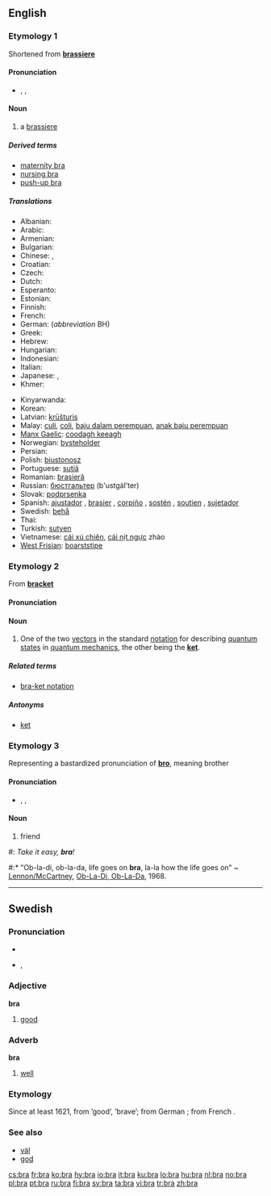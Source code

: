 ==English==

===Etymology 1===
Shortened from '''[[brassiere]]'''

====Pronunciation====
* {{enPR|brä}}, {{IPA|/brɑː/}}, {{SAMPA|/brA:/}}
*: {{rhymes|ɑː}}

====Noun====
{{wikipedia|Brassiere}}
{{en-noun}}

# a [[brassiere]]

=====Derived terms=====
* [[maternity bra]]
* [[nursing bra]]
* [[push-up bra]]

=====Translations=====
{{trans-top|brassiere}}
* Albanian: {{t-|sq|gjimbajtëse}} {{f}}
* Arabic: {{t-|ar|حمالة صدر|tr=ħammá:la ʂadr}} {{m}}
* Armenian: {{t-|hy|կրծկալ|tr=krtskal}}
* Bulgarian: {{t-|bg|сутиен|tr=sutien|m}}
* Chinese: {{t-|zh|奶罩|tr=nǎizhào}}, {{t-|zh|胸罩|tr=xiōng zhào}}
* Croatian: {{t-|hr|grudnjak}}
* Czech: {{t-|cs|podprsenka|f}}
* Dutch: {{t-|nl|bustenhouder|m}}
* Esperanto: {{t-|eo|mamzono}}<!--this belongs in the entry for the Esperanto word, not here: (literally: breast belt)-->
* Estonian: {{t-|et|rinnahoidja}}
* Finnish: {{t-|fi|rintaliivit|p}}
* French: {{t-|fr|soutien-gorge|m}}
* German: {{t-|de|Büstenhalter|m}} (''abbreviation'' BH)
* Greek: {{t-|el|σουτιέν|tr=soutién|sc=Grek|n}}
* Hebrew: {{t-|he|חזייה|tr=khaziya|f}}
* Hungarian: {{t-|hu|melltartó}}
* Indonesian: {{t-|id|kutang}}
* Italian: {{t-|it|reggipetto|m}}
* Japanese: {{t-|ja|ブラ|tr=bura}}, {{t-|ja|ブラジャー|tr=burajā}}
* Khmer: {{t-|khm|ឤវទនាប់|tr=aow dtroh-noep}}
{{trans-mid}}
* Kinyarwanda: {{t-|kin|isutiye}}
* Korean: {{t-|ko|브래지어|tr=beuraejieo}}
* Latvian: [[krūšturis]]
* Malay: [[culi]], [[coli]], [[baju dalam perempuan]], [[anak baju perempuan]]
* [[Manx Gaelic]]: [[coodagh keeagh]]
* Norwegian: [[bysteholder]]
* Persian: {{t-|fa|پستان بند|tr=pestan band}}
* Polish: [[biustonosz]] {{m}}
* Portuguese: [[sutiã]]
* Romanian: [[brasieră]]
* Russian: [[бюстгальтер]] (b'ustgál’ter) {{m}}
* Slovak: [[podprsenka]] {{f}}
* Spanish: [[ajustador]] {{m}} {{italbrac|Cuba}}, [[brasier]] {{m}} {{italbrac|Central America|Colombia|Dominican Republic|Mexico|Puerto Rico}}, [[corpiño]] {{m}} {{italbrac|Argentina|Paraguay|Uruguay}}, [[sostén]] {{m}} {{italbrac|now especially Bolivia|Chile|Ecuador|Venezuela}},  [[soutien]] {{m}} {{italbrac|Uruguay}}, [[sujetador]] {{m}} {{italbrac|Spain}}
* Swedish: [[behå]]
* Thai: {{t-|th|เครื่องยกทรง|tr=kheerìì'ongyôkthrong}}
* Turkish: [[sutyen]]
* Vietnamese: [[cái xú chiên]], [[cái nịt ngực]] zhào
* [[West Frisian]]: [[boarststipe]]
{{trans-bottom}}

===Etymology 2===
From '''[[bracket]]'''

====Pronunciation====
{{rfp|If this has the same pronunciation as etymology 1, then remove this section and move the other pronunciation section above the "Etymology 1" header and change it to level 3}}

====Noun====
{{wikipedia|Bra-ket_notation}}
{{en-noun}}

# {{physics}} One of the two [[vector]]s in the standard [[notation]] for describing [[quantum state]]s in [[quantum mechanics]], the other being the '''[[ket]]'''.

=====Related terms=====
* [[bra-ket notation]]

=====Antonyms=====
* [[ket]]

===Etymology 3===
Representing a bastardized pronunciation of '''[[bro]]''', meaning brother

====Pronunciation====
* {{enPR|brä}}, {{IPA|/brɑː/}}, {{SAMPA|/brA:/}}
{{rhymes|-ɑː}}

====Noun====
{{en-noun}}

# {{slang}} friend<!--, used in lieu of the cockney or Australian "mate", also thought to be a bastardization of "bro," which is short for brother-->
<!--One (grammatically correct) example is sufficient: #: ''Wha'ppening '''bra'''?''-->
#: ''Take it easy, '''bra'''!''
#:* "Ob-la-di, ob-la-da, life goes on '''bra''', la-la how the life goes on" ~ [[w:Lennon/McCartney|Lennon/McCartney]], [[w:Ob-La-Di,_Ob-La-Da|Ob-La-Di, Ob-La-Da]], 1968.

----

==Swedish==
{{sv-adj-irreg|bra|bra|bra|bra|bra|bättre|bäste|bästa|bästa|bäst}}

===Pronunciation===
* {{audio|Sv-bra.ogg|audio}}
* {{IPA|/brɑː/|lang=sv}}, {{SAMPA|/brA:/}}

===Adjective===
'''bra'''

# [[good]]

===Adverb===
{{sv-adv-irreg|bra|bättre|bäst}}
'''bra'''

# [[well]]

===Etymology===
Since at least 1621, from ''{{term|braf|lang=sv}}'' ’good’, ’brave’; from German ''{{term|brav|lang=de}}''; from French ''{{term|brave|lang=fr}}''.

===See also===
* [[väl]]
* [[god]]

[[cs:bra]]
[[fr:bra]]
[[ko:bra]]
[[hy:bra]]
[[io:bra]]
[[it:bra]]
[[ku:bra]]
[[lo:bra]]
[[hu:bra]]
[[nl:bra]]
[[no:bra]]
[[pl:bra]]
[[pt:bra]]
[[ru:bra]]
[[fi:bra]]
[[sv:bra]]
[[ta:bra]]
[[vi:bra]]
[[tr:bra]]
[[zh:bra]]